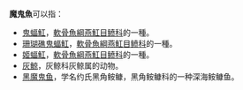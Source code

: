 '''魔鬼魚'''可以指：

*[[鬼蝠魟|鬼蝠魟]]，[[軟骨魚綱|軟骨魚綱]][[燕魟目|燕魟目]][[鲼科|鲼科]]的一種。
*[[珊瑚礁鬼蝠魟|珊瑚礁鬼蝠魟]]，[[軟骨魚綱|軟骨魚綱]][[燕魟目|燕魟目]][[鲼科|鲼科]]的一種。
*[[姬蝠魟|姬蝠魟]]，[[軟骨魚綱|軟骨魚綱]][[燕魟目|燕魟目]][[鲼科|鲼科]]的一種。
*[[灰鯨|灰鯨]]，灰鲸科灰鲸属的动物。
*[[黑魔鬼鱼|黑魔鬼鱼]]，学名约氏黑角𩽾𩾌，黑角𩽾𩾌科的一种深海𩽾𩾌鱼。

{{disambig|cat=三字消歧义}}